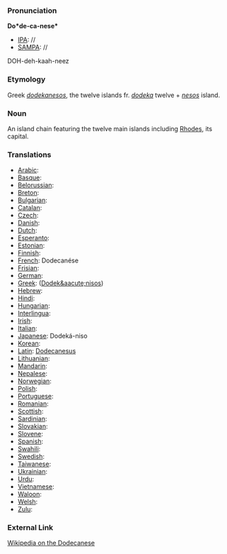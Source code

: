 ===Pronunciation===

'''Do*de-ca-nese*'''
*[[IPA]]: //
*[[SAMPA]]: //
DOH-deh-kaah-neez
===Etymology===

Greek ''[[dodekanesos]]'', the twelve islands fr. ''[[dodeka]]'' twelve + ''[[nesos]]'' island.
=== Noun ===

An island chain featuring the twelve main islands including [[Rhodes]], its capital.
===Translations===

*[[Arabic]]:
*[[Basque]]:
*[[Belorussian]]:
*[[Breton]]:
*[[Bulgarian]]:
*[[Catalan]]:
*[[Czech]]:
*[[Danish]]:
*[[Dutch]]:
*[[Esperanto]]:
*[[Estonian]]:
*[[Finnish]]:
*[[French]]: Dodecan&eacute;se
*[[Frisian]]:
*[[German]]:
*[[Greek]]: ([[Dodek&aacute;nisos]])
*[[Hebrew]]:
*[[Hindi]]:
*[[Hungarian]]: 
*[[Interlingua]]:
*[[Irish]]:
*[[Italian]]:
*[[Japanese]]: Dodek&aacute;-niso
*[[Korean]]:
*[[Latin]]: [[Dodecanesus]]
*[[Lithuanian]]:
*[[Mandarin]]:
*[[Nepalese]]:
*[[Norwegian]]:
*[[Polish]]:
*[[Portuguese]]:
*[[Romanian]]:
*[[Scottish]]:
*[[Sardinian]]:
*[[Slovakian]]:
*[[Slovene]]:
*[[Spanish]]:
*[[Swahili]]:
*[[Swedish]]:
*[[Taiwanese]]:
*[[Ukrainian]]:
*[[Urdu]]:
*[[Vietnamese]]:
*[[Waloon]]:
*[[Welsh]]:
*[[Zulu]]:

===External Link===

[[wikipedia:en:Dodecanese|Wikipedia on the Dodecanese]]